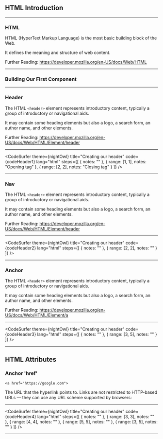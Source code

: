 


<Head>
	<title>WordPress to Gatsby</title>
</Head>


## HTML Introduction

---

### HTML

HTML (HyperText Markup Language) is the most basic building block of the Web.

It defines the meaning and structure of web content.

Further Reading: https://developer.mozilla.org/en-US/docs/Web/HTML

---

### Building Our First Component

---

### Header

The HTML `<header>` element represents introductory content, typically a group of introductory or navigational aids.

It may contain some heading elements but also a logo, a search form, an author name, and other elements.

Further Reading: https://developer.mozilla.org/en-US/docs/Web/HTML/Element/header

---

<CodeSurfer
	theme={nightOwl}
	title="Creating our header"
	code={codeHeader1}
	lang="html"
	steps={[
		{
			notes: ""
		},
		{
			range: [1, 1],
			notes: "Opening tag"
		},
		{
			range: [2, 2],
			notes: "Closing tag"
		}
	]}
/>

---

### Nav

The HTML `<header>` element represents introductory content, typically a group of introductory or navigational aids.

It may contain some heading elements but also a logo, a search form, an author name, and other elements.

Further Reading: https://developer.mozilla.org/en-US/docs/Web/HTML/Element/header

---

<CodeSurfer
	theme={nightOwl}
	title="Creating our header"
	code={codeHeader2}
	lang="html"
	steps={[
		{
			notes: ""
		},
		{
			range: [2, 2],
			notes: ""
		}
	]}
/>

---

### Anchor

The HTML `<header>` element represents introductory content, typically a group of introductory or navigational aids.

It may contain some heading elements but also a logo, a search form, an author name, and other elements.

Further Reading: https://developer.mozilla.org/en-US/docs/Web/HTML/Element/a

---

<CodeSurfer
	theme={nightOwl}
	title="Creating our header"
	code={codeHeader3}
	lang="html"
	steps={[
		{
			notes: ""
		},
		{
			range: [3, 5],
			notes: ""
		}
	]}
/>

---

## HTML Attributes

### Anchor 'href'

`<a href="https://google.com">`

The URL that the hyperlink points to. Links are not restricted to HTTP-based URLs — they can use any URL scheme supported by browsers:

---

<CodeSurfer
	theme={nightOwl}
	title="Creating our header"
	code={codeHeader4}
	lang="html"
	steps={[
		{
			notes: ""
		},
		{
			range: [3, 3],
			notes: ""
		},
		{
			range: [4, 4],
			notes: ""
		},
		{
			range: [5, 5],
			notes: ""
		},
		{
			range: [3, 5],
			notes: ""
		}
	]}
/>

---
